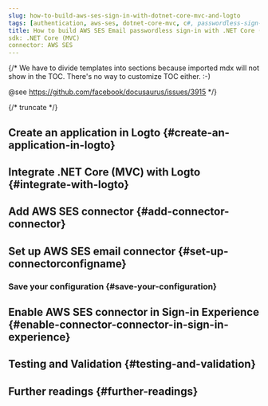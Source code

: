 ```yaml
---
slug: how-to-build-aws-ses-sign-in-with-dotnet-core-mvc-and-logto
tags: [authentication, aws-ses, dotnet-core-mvc, c#, passwordless-sign-in, sign-in, login]
title: How to build AWS SES Email passwordless sign-in with .NET Core (MVC)
sdk: .NET Core (MVC)
connector: AWS SES
---
```


{/*
  We have to divide templates into sections because imported mdx will not show in the TOC.
  There's no way to customize TOC either. :-)

  @see https://github.com/facebook/docusaurus/issues/3915
*/}



{/* truncate */}

<Intro connector={connector} sdk=".NET Core (MVC)" link="https://dotnet.microsoft.com/apps/aspnet/mvc" />

## Create an application in Logto \{#create-an-application-in-logto}

<CreateApplication type="Traditional web" framework=".NET Core (MVC)" />

## Integrate .NET Core (MVC) with Logto \{#integrate-with-logto}

<FrameworkGuide />

## Add AWS SES connector \{#add-connector-connector}

<AddPasswordlessConnector
  connector={connector}
  connectorType="Email"
  passwordlessSignUpIdentifier="Email address"
/>

## Set up AWS SES email connector \{#set-up-connectorconfigname}

<ConnectorGuide />

### Save your configuration \{#save-your-configuration}

<SaveYourConfiguration connector={connector} />

## Enable AWS SES connector in Sign-in Experience \{#enable-connector-connector-in-sign-in-experience}

<EnablePasswordlessConnector
  connectorType="Email"
  passwordlessSignUpIdentifier="Email address"
/>

## Testing and Validation \{#testing-and-validation}

<TestingAndValidation connector={connector} sdk=".NET Core (MVC)" />

## Further readings \{#further-readings}

<FurtherReadings />
